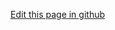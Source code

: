 [Edit this page in github](https://github.com/muhammadabdissalam/hello-nextra/blob/main/pages/profile/detail-profile.mdx)
